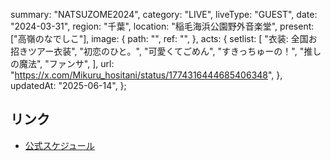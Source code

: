   summary: "NATSUZOME2024",
  category: "LIVE",
  liveType: "GUEST",
  date: "2024-03-31",
  region: "千葉",
  location: "稲毛海浜公園野外音楽堂",
  present: ["高嶺のなでしこ"],
  image: {
    path: "",
    ref: "",
  },
  acts: {
    setlist: [
      "衣装: 全国お招きツアー衣装",
      "初恋のひと。",
      "可愛くてごめん",
      "すきっちゅーの！",
      "推しの魔法",
      "ファンサ",
    ],
    url: "https://x.com/Mikuru_hositani/status/1774316444685406348",
  },
  updatedAt: "2025-06-14",
};

## リンク

- [公式スケジュール](https://takanenonadeshiko.jp/?p=1747)
